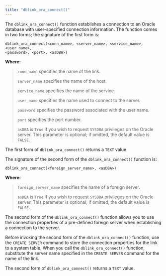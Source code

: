 ```yaml
---
title: "dblink_ora_connect()"
---
```


<div id="dblink_ora_connect" class="registered_link"></div>


The `dblink_ora_connect()` function establishes a connection to an Oracle database with user-specified connection information. The function comes in two forms; the signature of the first form is:

    dblink_ora_connect(<conn_name>, <server_name>, <service_name>, <user_name>,
    <password>, <port>, <asDBA>)

**Where:**

> `conn_name` specifies the name of the link.
>
> `server_name` specifies the name of the host.
>
> `service_name` specifies the name of the service.
>
> `user_name` specifies the name used to connect to the server.
>
> `password` specifies the password associated with the user name.
>
> `port` specifies the port number.
>
> `asDBA` is `True` if you wish to request `SYSDBA` privileges on the Oracle server. This parameter is optional; if omitted, the default value is `FALSE`.

The first form of `dblink_ora_connect()` returns a `TEXT` value.

The signature of the second form of the `dblink_ora_connect()` function is:

    dblink_ora_connect(<foreign_server_name>, <asDBA>)

**Where:**

> `foreign_server_name` specifies the name of a foreign server.
>
> `asDBA` is `True` if you wish to request `SYSDBA` privileges on the Oracle server. This parameter is optional; if omitted, the default value is `FALSE`.

The second form of the `dblink_ora_connect()` function allows you to use the connection properties of a pre-defined foreign server when establishing a connection to the server.

Before invoking the second form of the `dblink_ora_connect()` function, use the `CREATE SERVER` command to store the connection properties for the link to a system table. When you call the `dblink_ora_connect()` function, substitute the server name specified in the `CREATE SERVER` command for the name of the link.

The second form of `dblink_ora_connect()` returns a `TEXT` value.
